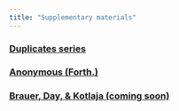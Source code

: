 ```yaml
---
title: "Supplementary materials"
---
```


### [Duplicates series](dup-supp/index.html)

### [Anonymous (Forth.)](LB-JRB-supp/index.html)

### [Brauer, Day, & Kotlaja (coming soon)]()

